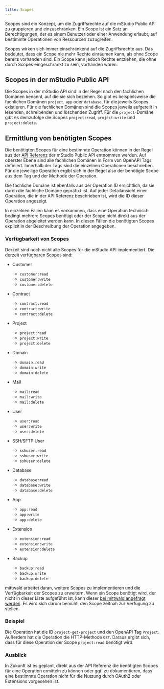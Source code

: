 ```yaml
---
title: Scopes
---
```



Scopes sind ein Konzept, um die Zugriffsrechte auf die mStudio Public API zu gruppieren und einzuschränken.
Ein Scope ist ein Satz an Berechtigungen, der es einem Benutzer oder einer Anwendung erlaubt, auf bestimmte Operationen von Ressourcen zuzugreifen.

Scopes wirken sich immer einschränkend auf die Zugriffsrechte aus.
Das bedeutet, dass ein Scope nie mehr Rechte einräumen kann,
als ohne Scope bereits vorhanden sind.
Ein Scope kann jedoch Rechte entziehen, die ohne durch Scopes eingeschränkt zu sein, vorhanden wären.

## Scopes in der mStudio Public API

Die Scopes in der mStudio API sind in der Regel nach den fachlichen Domänen benannt, auf die sie sich beziehen.
So gibt es beispielsweise die fachlichen Domänen `project`, `app` oder `database`, für die jeweils Scopes existieren.
Für die fachlichen Domänen sind die Scopes jeweils aufgeteilt in lesenden, schreibenden und löschenden Zugriff.
Für die `project`-Domäne gibt es demzufolge die Scopes `project:read`, `project:write` und `project:delete`.

## Ermittlung von benötigten Scopes

Die benötigten Scopes für eine bestimmte Operation können in der Regel aus der [API Referenz](../../../../reference) der mStudio Public API entnommen werden.
Auf oberster Ebene sind alle fachlichen Domänen in Form von OpenAPI Tags definiert.
Innerhalb der Tags sind die einzelnen Operationen beschrieben.
Für die jeweilige Operation ergibt sich in der Regel also der benötigte Scope aus dem Tag und der Methode der Operation.

Die fachliche Domäne ist ebenfalls aus der Operation ID ersichtlich, da sie durch die fachliche Domäne gepräfixt ist.
Auf jeder Detailansicht einer Operation, die in der API Referenz beschrieben ist, wird die ID dieser Operation angezeigt.

In einzelnen Fällen kann es vorkommen, dass eine Operation technisch bedingt mehrere Scopes benötigt
oder der Scope nicht direkt aus der Operation abgeleitet werden kann.
In diesen Fällen die benötigten Scopes explizit in der Beschreibung der Operation angegeben.

### Verfügbarkeit von Scopes

Derzeit sind noch nicht alle Scopes für die mStudio API implementiert.
Die derzeit verfügbaren Scopes sind:

- Customer

  - `customer:read`
  - `customer:write`
  - `customer:delete`

- Contract

  - `contract:read`
  - `contract:write`
  - `contract:delete`

- Project

  - `project:read`
  - `project:write`
  - `project:delete`

- Domain

  - `domain:read`
  - `domain:write`
  - `domain:delete`

- Mail

  - `mail:read`
  - `mail:write`
  - `mail:delete`

- User

  - `user:read`
  - `user:write`
  - `user:delete`

- SSH/SFTP User

  - `sshuser:read`
  - `sshuser:write`
  - `sshuser:delete`

- Database

  - `database:read`
  - `database:write`
  - `database:delete`

- App

  - `app:read`
  - `app:write`
  - `app:delete`

- Extension

  - `extension:read`
  - `extension:write`
  - `extension:delete`

- Backup
  - `backup:read`
  - `backup:write`
  - `backup:delete`

mittwald arbeitet daran, weitere Scopes zu implementieren und die Verfügbarkeit der Scopes zu erweitern.
Wenn ein Scope benötigt wird, der nicht in dieser Liste aufgeführt ist, kann dieser [bei mittwald angefragt werden](../../../how-to/support/).
Es wird sich darum bemüht, den Scope zeitnah zur Verfügung zu stellen.

### Beispiel

Die <OperationLink operation="project-get-project" />
Operation hat die ID `project-get-project` und den OpenAPI Tag `Project`.
Außerdem hat die Operation die HTTP-Methode `GET`.
Daraus ergibt sich, dass für diese Operation der Scope `project:read` benötigt wird.

### Ausblick

In Zukunft ist es geplant, direkt aus der API Referenz die benötigten Scopes für eine Operation ermitteln zu können oder ggf. zu dokumentieren,
dass eine bestimmte Operation nicht für die Nutzung durch OAuth2 oder Extensions vorgesehen ist.

